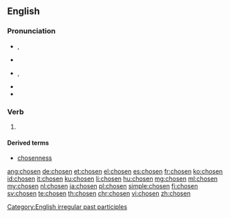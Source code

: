 {{also|chōsen}}
==English==

===Pronunciation===
* {{a|UK}} {{enPR|chōz'ən}}, {{IPA|/ˈtʃəʊ.zən/|lang=en}}
* {{rhymes|əʊzən|lang=en}}
* {{a|US}} {{enPR|chōz'ən}}, {{IPA|/ˈtʃoʊ.zən/|lang=en}}
* {{audio|En-us-chosen.ogg|audio|lang=en}}
* {{rhymes|oʊzən|lang=en}}

===Verb===
{{head|en|past participle}}

# {{past participle of|choose|lang=en|nocat=1}} {{qual|also used as an adjective}}

====Derived terms====
* [[chosenness]]

[[Category:English irregular past participles]]

[[ang:chosen]]
[[de:chosen]]
[[et:chosen]]
[[el:chosen]]
[[es:chosen]]
[[fr:chosen]]
[[ko:chosen]]
[[id:chosen]]
[[it:chosen]]
[[ku:chosen]]
[[li:chosen]]
[[hu:chosen]]
[[mg:chosen]]
[[ml:chosen]]
[[my:chosen]]
[[nl:chosen]]
[[ja:chosen]]
[[pl:chosen]]
[[simple:chosen]]
[[fi:chosen]]
[[sv:chosen]]
[[te:chosen]]
[[th:chosen]]
[[chr:chosen]]
[[vi:chosen]]
[[zh:chosen]]
